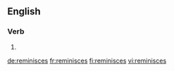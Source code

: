 ==English==

===Verb===
{{head|en}}

# {{en-third-person singular of|reminisce}}

[[de:reminisces]]
[[fr:reminisces]]
[[fi:reminisces]]
[[vi:reminisces]]